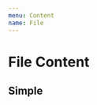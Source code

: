 ```yaml
---
menu: Content
name: File
---
```



# File Content

## Simple

<Playground>
  <RonpaFileContent 
    content={[{
        id: "first",
        path: "https://google.com/robots.txt",
        originalName: "first-file.txt",
        mimeType: "text/plain",
        size: 340,
        lastModifyAt: new Date(),
        uploadedAt: new Date(),
    }, {
        id: "second",
        path: "https://google.com/robots.txt",
        originalName: "second-file.txt",
        mimeType: "text/plain",
        size: 600,
        lastModifyAt: new Date(),
        uploadedAt: new Date(),
    }]}
    thesis={{
        insiders: ["First Insider"]
    }}
    insiders
    contentLimit={5}
  />
</Playground>
